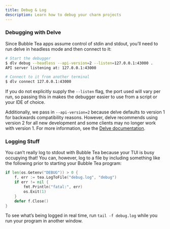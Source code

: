 ```yaml
---
title: Debug & Log
description: Learn how to debug your charm projects
---
```



### Debugging with Delve

Since Bubble Tea apps assume control of stdin and stdout, you’ll need to run
delve in headless mode and then connect to it:

```bash
# Start the debugger
$ dlv debug --headless --api-version=2 --listen=127.0.0.1:43000 .
API server listening at: 127.0.0.1:43000

# Connect to it from another terminal
$ dlv connect 127.0.0.1:43000
```

If you do not explicitly supply the `--listen` flag, the port used will vary
per run, so passing this in makes the debugger easier to use from a script
or your IDE of choice.

Additionally, we pass in `--api-version=2` because delve defaults to version 1
for backwards compatibility reasons. However, delve recommends using version 2
for all new development and some clients may no longer work with version 1.
For more information, see the [Delve documentation](https://github.com/go-delve/delve/tree/master/Documentation/api).

### Logging Stuff

You can’t really log to stdout with Bubble Tea because your TUI is busy
occupying that! You can, however, log to a file by including something like
the following prior to starting your Bubble Tea program:

```go
if len(os.Getenv("DEBUG")) > 0 {
	f, err := tea.LogToFile("debug.log", "debug")
	if err != nil {
		fmt.Println("fatal:", err)
		os.Exit(1)
	}
	defer f.Close()
}
```

To see what’s being logged in real time, run `tail -f debug.log` while you run
your program in another window.